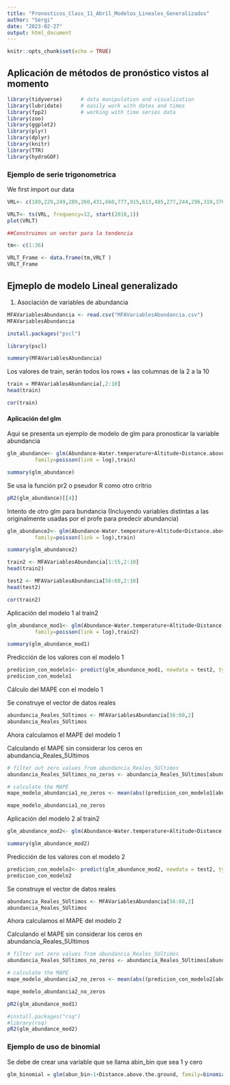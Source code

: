 ```yaml
---
title: "Pronosticos_Class_11_Abril_Modelos_Lineales_Generalizados"
author: "Sergi"
date: "2023-02-27"
output: html_document
---
```


```r
knitr::opts_chunk$set(echo = TRUE)
```



## Aplicación de métodos de pronóstico vistos al momento  

```r

library(tidyverse)      # data manipulation and visualization
library(lubridate)      # easily work with dates and times
library(fpp2)           # working with time series data
library(zoo)
library(ggplot2)
library(plyr)
library(dplyr)
library(knitr)
library(TTR)
library(hydroGOF)


```


### Ejemplo de serie trigonometrica 

We first import our data 
```r

VRL<- c(189,229,249,289,260,431,660,777,915,613,485,277,244,296,319,370,313,336,831,960,1152,759,607,371,298,378,373,443,374,660,1004,1153,1388,904,715,441)
```


```r
VRLT<- ts(VRL, frequency=12, start(2010,1))
plot(VRLT)
```


```r
##Construimos un vector para la tendencia 

tm<- c(1:36)

VRLT_Frame <- data.frame(tm,VRLT )
VRLT_Frame

```



## Ejmeplo de modelo Lineal generalizado 

1. Asociación de variables de abundancia 


```r
MFAVariablesAbundancia <- read.csv("MFAVariablesAbundancia.csv")
MFAVariablesAbundancia
```

```r
install.packages("pscl")

library(pscl)

```

```r
summary(MFAVariablesAbundancia)
```

Los valores de train, serán todos los rows + las columnas de la 2 a la 10
```r
train = MFAVariablesAbundancia[,2:10]
head(train)
```


```r
cor(train)
```



#### Aplicación del glm

Aqui se presenta un ejemplo de modelo de glm para pronosticar la variable abundancia 

```r
glm_abundance<- glm(Abundance~Water.temperature+Altitude+Distance.above.the.ground,
         family=poisson(link = log),train)


```


```r
summary(glm_abundance)
```


Se usa la función pr2 o pseudor R como otro critrio 
```r
pR2(glm_abundance)[[4]]
```



Intento de otro glm para bundancia (Incluyendo variables distintas a las originalmente usadas por el profe para predecir abundancia)
 
```r
glm_abundance2<- glm(Abundance~Water.temperature+Altitude+Distance.above.the.ground + Water.pH,
         family=poisson(link = log),train)

```



```r
summary(glm_abundance2)
```

```r
train2 <- MFAVariablesAbundancia[1:55,2:10]
head(train2)
```


```r
test2 <- MFAVariablesAbundancia[56:60,2:10]
head(test2)
```
```r
cor(train2)
```


Aplicación del modelo 1 al train2

```r
glm_abundance_mod1<- glm(Abundance~Water.temperature+Altitude+Distance.above.the.ground,
         family=poisson(link = log),train2)

summary(glm_abundance_mod1)
```

Predicción de los valores con el modelo 1

```r
predicion_con_modelo1<- predict(glm_abundance_mod1, newdata = test2, type="response")
predicion_con_modelo1
```


Cálculo del MAPE con el modelo 1 

Se construye el vector de datos reales
```r
abundancia_Reales_5Ultimos <- MFAVariablesAbundancia[56:60,2]
abundancia_Reales_5Ultimos
```

Ahora calculamos el MAPE del modelo 1 


Calculando el MAPE sin considerar los ceros en abundancia_Reales_5Ultimos
```r
# filter out zero values from abundancia_Reales_5Ultimos
abundancia_Reales_5Ultimos_no_zeros <- abundancia_Reales_5Ultimos[abundancia_Reales_5Ultimos != 0]

# calculate the MAPE
mape_modelo_abundancia1_no_zeros <- mean(abs((predicion_con_modelo1[abundancia_Reales_5Ultimos != 0] - abundancia_Reales_5Ultimos_no_zeros) / abundancia_Reales_5Ultimos_no_zeros)) * 100

mape_modelo_abundancia1_no_zeros

```



Aplicación del modelo 2 al train2
```r
glm_abundance_mod2<- glm(Abundance~Water.temperature+Altitude+Distance.above.the.ground + Water.pH, family=poisson(link = log),train2)

summary(glm_abundance_mod2)
```

Predicción de los valores con el modelo 2

```r
predicion_con_modelo2<- predict(glm_abundance_mod2, newdata = test2, type="response")
predicion_con_modelo2
```

Se construye el vector de datos reales
```r
abundancia_Reales_5Ultimos <- MFAVariablesAbundancia[56:60,2]
abundancia_Reales_5Ultimos
```


Ahora calculamos el MAPE del modelo 2 


Calculando el MAPE sin considerar los ceros en abundancia_Reales_5Ultimos
```r
# filter out zero values from abundancia_Reales_5Ultimos
abundancia_Reales_5Ultimos_no_zeros <- abundancia_Reales_5Ultimos[abundancia_Reales_5Ultimos != 0]

# calculate the MAPE
mape_modelo_abundancia2_no_zeros <- mean(abs((predicion_con_modelo2[abundancia_Reales_5Ultimos != 0] - abundancia_Reales_5Ultimos_no_zeros) / abundancia_Reales_5Ultimos_no_zeros)) * 100

mape_modelo_abundancia2_no_zeros

```



```r
pR2(glm_abundance_mod1)
```


```r
#install.packages("rsq")
#library(rsq)
pR2(glm_abundance_mod2)
```










### Ejemplo de uso de binomial 

Se debe de crear una variable que se llama abin_bin que sea 1 y cero 

```r
glm_binomial = glm(abun_bin~1+Distance.above.the.ground, family=binomial(link=logit), abundancia)
```


